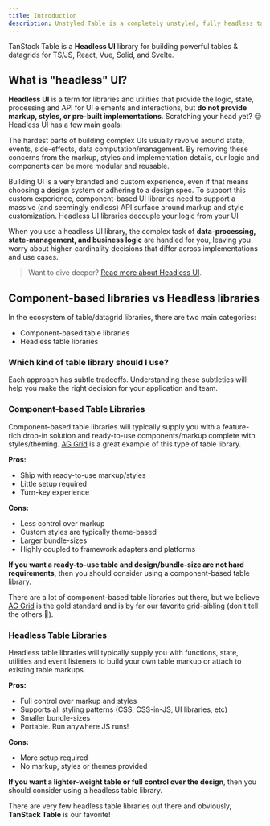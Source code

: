 ```yaml
---
title: Introduction
description: Unstyled Table is a completely unstyled, fully headless table building library for React.
---
```


TanStack Table is a **Headless UI** library for building powerful tables & datagrids for TS/JS, React, Vue, Solid, and Svelte.

## What is "headless" UI?

**Headless UI** is a term for libraries and utilities that provide the logic, state, processing and API for UI elements and interactions, but **do not provide markup, styles, or pre-built implementations**. Scratching your head yet? 😉 Headless UI has a few main goals:

The hardest parts of building complex UIs usually revolve around state, events, side-effects, data computation/management. By removing these concerns from the markup, styles and implementation details, our logic and components can be more modular and reusable.

Building UI is a very branded and custom experience, even if that means choosing a design system or adhering to a design spec. To support this custom experience, component-based UI libraries need to support a massive (and seemingly endless) API surface around markup and style customization. Headless UI libraries decouple your logic from your UI

When you use a headless UI library, the complex task of **data-processing, state-management, and business logic** are handled for you, leaving you worry about higher-cardinality decisions that differ across implementations and use cases.

> Want to dive deeper? [Read more about Headless UI](https://www.merrickchristensen.com/articles/headless-user-interface-components/).

## Component-based libraries vs Headless libraries

In the ecosystem of table/datagrid libraries, there are two main categories:

- Component-based table libraries
- Headless table libraries

### Which kind of table library should I use?

Each approach has subtle tradeoffs. Understanding these subtleties will help you make the right decision for your application and team.

### Component-based Table Libraries

Component-based table libraries will typically supply you with a feature-rich drop-in solution and ready-to-use components/markup complete with styles/theming. [AG Grid](https://ag-grid.com/react-data-grid/?utm_source=reacttable&utm_campaign=githubreacttable) is a great example of this type of table library.

**Pros:**

- Ship with ready-to-use markup/styles
- Little setup required
- Turn-key experience

**Cons:**

- Less control over markup
- Custom styles are typically theme-based
- Larger bundle-sizes
- Highly coupled to framework adapters and platforms

**If you want a ready-to-use table and design/bundle-size are not hard requirements**, then you should consider using a component-based table library.

There are a lot of component-based table libraries out there, but we believe [AG Grid](https://ag-grid.com/react-data-grid/?utm_source=reacttable&utm_campaign=githubreacttable) is the gold standard and is by far our favorite grid-sibling (don't tell the others 🤫).

### Headless Table Libraries

Headless table libraries will typically supply you with functions, state, utilities and event listeners to build your own table markup or attach to existing table markups.

**Pros:**

- Full control over markup and styles
- Supports all styling patterns (CSS, CSS-in-JS, UI libraries, etc)
- Smaller bundle-sizes
- Portable. Run anywhere JS runs!

**Cons:**

- More setup required
- No markup, styles or themes provided

**If you want a lighter-weight table or full control over the design**, then you should consider using a headless table library.

There are very few headless table libraries out there and obviously, **TanStack Table** is our favorite!
